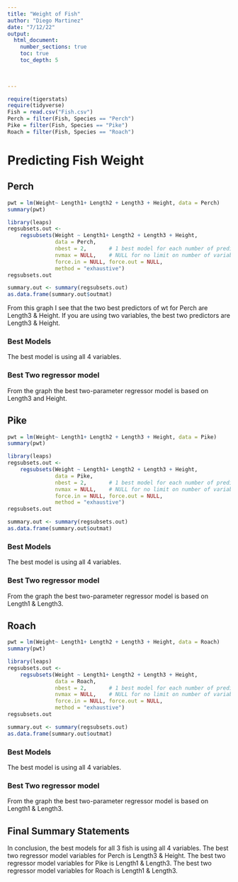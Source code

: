 ```yaml
---
title: "Weight of Fish"
author: "Diego Martinez"
date: "7/12/22"  
output: 
  html_document:
    number_sections: true
    toc: true
    toc_depth: 5

 
    
---
```



```r
require(tigerstats)
require(tidyverse)
Fish = read.csv("Fish.csv")
Perch = filter(Fish, Species == "Perch")
Pike = filter(Fish, Species == "Pike")
Roach = filter(Fish, Species == "Roach")
```

# Predicting Fish Weight



## Perch

```r
pwt = lm(Weight~ Length1+ Length2 + Length3 + Height, data = Perch)
summary(pwt)
```

```r
library(leaps)
regsubsets.out <-
    regsubsets(Weight ~ Length1+ Length2 + Length3 + Height,
               data = Perch,
               nbest = 2,       # 1 best model for each number of predictors
               nvmax = NULL,    # NULL for no limit on number of variables
               force.in = NULL, force.out = NULL,
               method = "exhaustive")
regsubsets.out
```

```r
summary.out <- summary(regsubsets.out)
as.data.frame(summary.out$outmat)
```


From this graph I see that the two best predictors of wt for Perch are Length3 & Height. If you are using two variables, the best two predictors are Length3 & Height. 

### Best Models

The best model is using all 4 variables. 

### Best Two regressor model


From the graph the best two-parameter regressor model is based on Length3 and Height. 

## Pike

```r
pwt = lm(Weight~ Length1+ Length2 + Length3 + Height, data = Pike)
summary(pwt)
```


```r
library(leaps)
regsubsets.out <-
    regsubsets(Weight ~ Length1+ Length2 + Length3 + Height,
               data = Pike,
               nbest = 2,       # 1 best model for each number of predictors
               nvmax = NULL,    # NULL for no limit on number of variables
               force.in = NULL, force.out = NULL,
               method = "exhaustive")
regsubsets.out
```


```r
summary.out <- summary(regsubsets.out)
as.data.frame(summary.out$outmat)
```


### Best Models

The best model is using all 4 variables.

### Best Two regressor model

From the graph the best two-parameter regressor model is based on Length1 & Length3. 

## Roach

```r
pwt = lm(Weight~ Length1+ Length2 + Length3 + Height, data = Roach)
summary(pwt)
```

```r
library(leaps)
regsubsets.out <-
    regsubsets(Weight ~ Length1+ Length2 + Length3 + Height,
               data = Roach,
               nbest = 2,       # 1 best model for each number of predictors
               nvmax = NULL,    # NULL for no limit on number of variables
               force.in = NULL, force.out = NULL,
               method = "exhaustive")
regsubsets.out
```


```r
summary.out <- summary(regsubsets.out)
as.data.frame(summary.out$outmat)
```

### Best Models

The best model is using all 4 variables.

### Best Two regressor model

From the graph the best two-parameter regressor model is based on Length1 & Length3. 

## Final Summary Statements

In conclusion, the best models for all 3 fish is using all 4 variables. The best two regressor model variables for Perch is Length3 & Height. The best two regressor model variables for Pike is Length1 & Length3. The best two regressor model variables for Roach is Length1 & Length3. 
